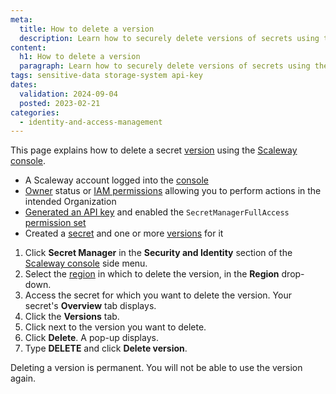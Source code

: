 ```yaml
---
meta:
  title: How to delete a version
  description: Learn how to securely delete versions of secrets using the Scaleway console. Follow these steps to effectively manage your sensitive data.
content:
  h1: How to delete a version
  paragraph: Learn how to securely delete versions of secrets using the Scaleway console. Follow these steps to effectively manage your sensitive data.
tags: sensitive-data storage-system api-key
dates:
  validation: 2024-09-04
  posted: 2023-02-21
categories:
  - identity-and-access-management
---
```


This page explains how to delete a secret [version](/secret-manager/concepts/#version) using the [Scaleway console](https://console.scaleway.com).

<Macro id="requirements" />

- A Scaleway account logged into the [console](https://console.scaleway.com)
- [Owner](/iam/concepts/#owner) status or [IAM permissions](/iam/concepts/#permission) allowing you to perform actions in the intended Organization
- [Generated an API key](/iam/how-to/create-api-keys/) and enabled the `SecretManagerFullAccess` [permission set](/iam/reference-content/permission-sets/)
- Created a [secret](/secret-manager/how-to/create-secret/) and one or more [versions](/secret-manager/how-to/create-version/) for it

1. Click **Secret Manager** in the **Security and Identity** section of the [Scaleway console](https://console.scaleway.com/) side menu.
2. Select the [region](/secret-manager/concepts/#region) in which to delete the version, in the **Region** drop-down.
3. Access the secret for which you want to delete the version. Your secret's **Overview** tab displays.
4. Click the **Versions** tab.
5. Click <Icon name="more" /> next to the version you want to delete.
6. Click **Delete**. A pop-up displays.
7. Type **DELETE** and click **Delete version**.

<Message type="important">
 Deleting a version is permanent. You will not be able to use the version again.
</Message>


